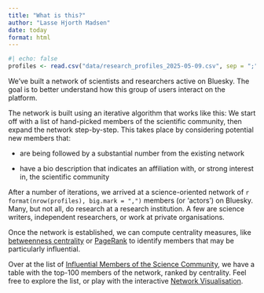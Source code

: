 ```yaml
---
title: "What is this?"
author: "Lasse Hjorth Madsen"
date: today 
format: html
---
```


```r
#| echo: false
profiles <- read.csv("data/research_profiles_2025-05-09.csv", sep = ";")
```

We've built a network of scientists and researchers active on Bluesky. The goal is to better understand how this group of users interact on the platform.

The network is built using an iterative algorithm that works like this: We start off with a list of hand-picked members of the scientific community, then expand the network step-by-step. This takes place by considering potential new members that:

  - are being followed by a substantial number from the existing network

  - have a bio description that indicates an affiliation with, or strong interest in, the scientific community
  
After a number of iterations, we arrived at a science-oriented network of `r format(nrow(profiles), big.mark = ",")` members (or 'actors') on Bluesky. Many, but not all, do research at a research institution. A few are science writers, independent researchers, or work at private organisations.

Once the network is established, we can compute centrality measures, like [betweenness centrality](https://en.wikipedia.org/wiki/Betweenness_centrality) or [PageRank](https://en.wikipedia.org/wiki/PageRank) to identify members that may be particularly influential.

Over at the list of [Influential Members of the Science Community](pages/big-list.qmd), we have a table with the top-100 members of the network, ranked by centrality. Feel free to explore the list, or play with the interactive [Network Visualisation](pages/big-plot.qmd).
